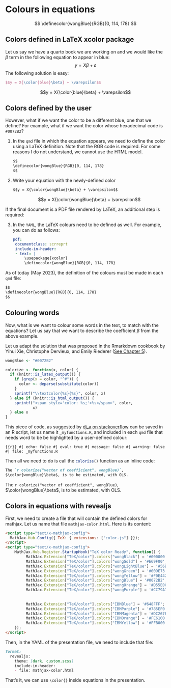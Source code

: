 # Colours in equations


$$
\definecolor{wongBlue}{RGB}{0, 114, 178}
$$

## Colors defined in LaTeX xcolor package

Let us say we have a quarto book we are working on and we would like the $\beta$ term in the following equation to appear in blue:
$$y = X\beta + \varepsilon$$
The following solution is easy:
```latex
$$y = X{\color{blue}\beta} + \varepsilon$$
```


$$y = X{\color{blue}\beta} + \varepsilon$$

## Colors defined by the user

However, what if we want the color to be a different blue, one that we define? For example, what if we want the color whose hexadecimal code is `#0072B2`?

1. In the `qmd` file in which the equation appears, we need to define the color using a LaTeX definition. Note that the RGB code is required. For some reasons I do not understand, we cannot use the HTML model.
   ```markdown
$$
\definecolor{wongBlue}{RGB}{0, 114, 178}
$$
   ```

2. Write your equation with the newly-defined color
   ```markdown
$$y = X{\color{wongBlue}\beta} + \varepsilon$$
   ```
   $$y = X{\color{wongBlue}\beta} + \varepsilon$$

If the final document is a PDF file rendered by LaTeX, an additional step is required:

3. In the `YAML`, the LaTeX colours need to be defined as well. For example, you can do as follows:
   ```YAML
pdf:
    documentclass: scrreprt
    include-in-header:
    - text: |
        \usepackage{xcolor}
        \definecolor{wongBlue}{RGB}{0, 114, 178}
   ```

:::{callout-note}

As of today (May 2023), the definition of the colours must be made in each `qmd` file:
```markdown
$$
\definecolor{wongBlue}{RGB}{0, 114, 178}
$$
```

:::

## Colouring words


Now, what is we want to colour some words in the text, to match with the equations? Let us say that we want to describe the coefficient $\beta$ from the above example.

Let us adapt the solution that was proposed in the Rmarkdown cookbook by Yihui Xie, Christophe Dervieux, and Emily Riederer ([See Chapter 5](https://bookdown.org/yihui/rmarkdown-cookbook/font-color.html#using-an-r-function-to-write-raw-html-or-latex-code)).

```r
wongBlue <- "#0072B2"

colorize <- function(x, color) {
  if (knitr::is_latex_output()) {
    if (grep(x = color, "^#")) {
      color <- deparse(substitute(color))
    }
    sprintf("\\textcolor{%s}{%s}", color, x)
  } else if (knitr::is_html_output()) {
    sprintf("<span style='color: %s;'>%s</span>", color,
            x)
  } else x
}
```

This piece of code, as suggested by [dj_a on stackoverflow](https://stackoverflow.com/a/73503490) can be saved in an R script, let us name it `_myfunctions.R`, and included in each `qmd` file that needs word to be be highlighted by a user-defined colour:

```{{r}}
#| echo: false
#| eval: true
#| message: false
#| warning: false
#| file: _myfunctions.R
```


Then all we need to do is call the `colorize()`{.R} function as an inline code:
```markdown
The `r colorize("vector of coefficient", wongBlue)`,
$\color{wongBlue}\beta$, is to be estimated, with OLS.
```


The `r colorize("vector of coefficient", wongBlue)`, $\color{wongBlue}\beta$, is to be estimated, with OLS.


## Colors in equations with revealjs


First, we need to create a file that will contain the defined colors for mathjax. Let us name that file `mathjax-color.html`. Here is its content:
```html
<script type="text/x-mathjax-config">
  MathJax.Hub.Config({ TeX: { extensions: ["color.js"] }});
</script>
<script type="text/x-mathjax-config">
	MathJax.Hub.Register.StartupHook("TeX color Ready", function() {
	     MathJax.Extension["TeX/color"].colors["wongBlack"] = '#000000';
		 MathJax.Extension["TeX/color"].colors["wongGold"] = '#E69F00';
		 MathJax.Extension["TeX/color"].colors["wongLightBlue"] = '#56B4E9';
		 MathJax.Extension["TeX/color"].colors["wongGreen"] = '#009E73';
		 MathJax.Extension["TeX/color"].colors["wongYellow"] = '#F0E442';
		 MathJax.Extension["TeX/color"].colors["wongBlue"] = '#0072B2';
		 MathJax.Extension["TeX/color"].colors["wongOrange"] = '#D55E00';
		 MathJax.Extension["TeX/color"].colors["wongPurple"] = '#CC79A7';
		 
		 
		 MathJax.Extension["TeX/color"].colors["IBMBlue"] = '#648FFF';
		 MathJax.Extension["TeX/color"].colors["IBMPurple"] = '#785EF0';
		 MathJax.Extension["TeX/color"].colors["IBMMagenta"] = '#DC267F';
		 MathJax.Extension["TeX/color"].colors["IBMOrange"] = '#FE6100';
		 MathJax.Extension["TeX/color"].colors["IBMYellow"] = '#FFB000';
	});
</script>
```


Then, in the YAML of the presentation file, we need to include that file:
```markdown
format: 
  revealjs:
    theme: [dark, custom.scss]
    include-in-header:
    - file: mathjax-color.html
```


That's it, we can use `\color{}` inside equations in the presentation.
